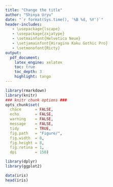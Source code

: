 ```yaml
---
title: "Change the title"
author: "Shinya Uryu"
date: "`r format(Sys.time(), '%B %d, %Y')`"
header-includes:
   - \usepackage{lscape}
   - \usepackage{zxjatype}
   - \setmainfont{Helvetica Neue}
   - \setjamainfont{Hiragino Kaku Gothic Pro}  
   - \setmonofont{Ricty} 
output:
  pdf_document:
    latex_engine: xelatex
    toc: true
    toc_depth: 3
    highlight: tango
---
```

\fontsize{12}{18}
\hrulefill

```r
library(rmarkdown)
library(knitr)
### knitr chunk options ###
opts_chunk$set(
  chace      = FALSE,
  echo       = FALSE,
  warning    = FALSE,
  message    = FALSE,
  tidy       = TRUE,
  fig.path   = "Figure/",
  fig.width  = 8, 
  fig.height = 8,
  fig.retina = 1,
  dpi        = 150)
```

```r
library(dplyr)
library(ggplot2)
```

```r
data(iris)
head(iris)
```